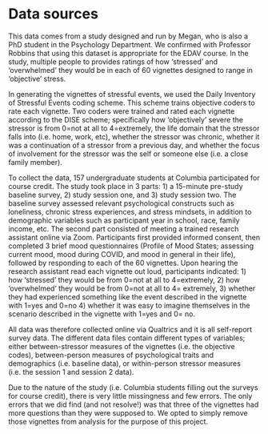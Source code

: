 # Data sources

This data comes from a study designed and run by Megan, who is also a PhD student in the Psychology Department. We confirmed with Professor Robbins that using this dataset is appropriate for the EDAV course. In the study, multiple people to provides ratings of how ‘stressed’ and ‘overwhelmed’ they would be in each of 60 vignettes designed to range in ‘objective’ stress. 

In generating the vignettes of stressful events, we used the Daily Inventory of Stressful Events coding scheme. This scheme trains objective coders to rate each vignette. Two coders were trained and rated each vignette according to the DISE scheme; specifically how ‘objectively’ severe the stressor is from 0=not at all to 4=extremely, the life domain that the stressor falls into (i.e. home, work, etc), whether the stressor was chronic, whether it was a continuation of a stressor from a previous day, and whether the focus of involvement for the stressor was the self or someone else (i.e. a close family member).

To collect the data, 157 undergraduate students at Columbia participated for course credit. The study took place in 3 parts: 1) a 15-minute pre-study baseline survey, 2) study session one, and 3) study session two. The baseline survey assessed relevant psychological constructs such as loneliness, chronic stress experiences, and stress mindsets, in addition to demographic variables such as participant year in school, race, family income, etc. The second part consisted of meeting a trained research assistant online via Zoom. Participants first provided informed consent, then completed 3 brief mood questionnaires (Profile of Mood States; assessing current mood, mood during COVID, and mood in general in their life), followed by responding to each of the 60 vignettes. Upon hearing the research assistant read each vignette out loud, participants indicated: 1) how ‘stressed’ they would be from 0=not at all to 4=extremely, 2) how ‘overwhelmed’ they would be from 0=not at all to 4= extremely, 3) whether they had experienced something like the event described in the vignette with 1=yes and 0=no 4) whether it was easy to imagine themselves in the scenario described in the vignette with 1=yes and 0= no.

All data was therefore collected online via Qualtrics and it is all self-report survey data. The different data files contain different types of variables; either between-stressor measures of the vignettes (i.e. the objective codes), between-person measures of psychological traits and demographics (i.e. baseline data), or within-person stressor measures (i.e. the session 1 and session 2 data).

Due to the nature of the study (i.e. Columbia students filling out the surveys for course credit), there is very little missingness and few errors. The only errors that we did find (and not resolve!) was that three of the vignettes had more questions than they were supposed to. We opted to simply remove those vignettes from analysis for the purpose of this project.

